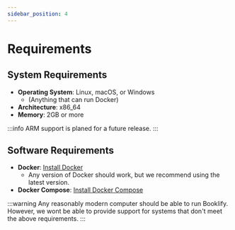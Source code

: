 ```yaml
---
sidebar_position: 4
---
```


# Requirements

## System Requirements

- **Operating System**: Linux, macOS, or Windows
  - (Anything that can run Docker)
- **Architecture**: x86_64
- **Memory**: 2GB or more

:::info
ARM support is planed for a future release.
:::
## Software Requirements

- **Docker**: [Install Docker](https://docs.docker.com/get-docker/)
  - Any version of Docker should work, but we recommend using the latest version.
- **Docker Compose**: [Install Docker Compose](https://docs.docker.com/compose/install/)

:::warning
Any reasonably modern computer should be able to run Booklify. However, we wont be able to provide support for systems that don't meet the above requirements.
:::
